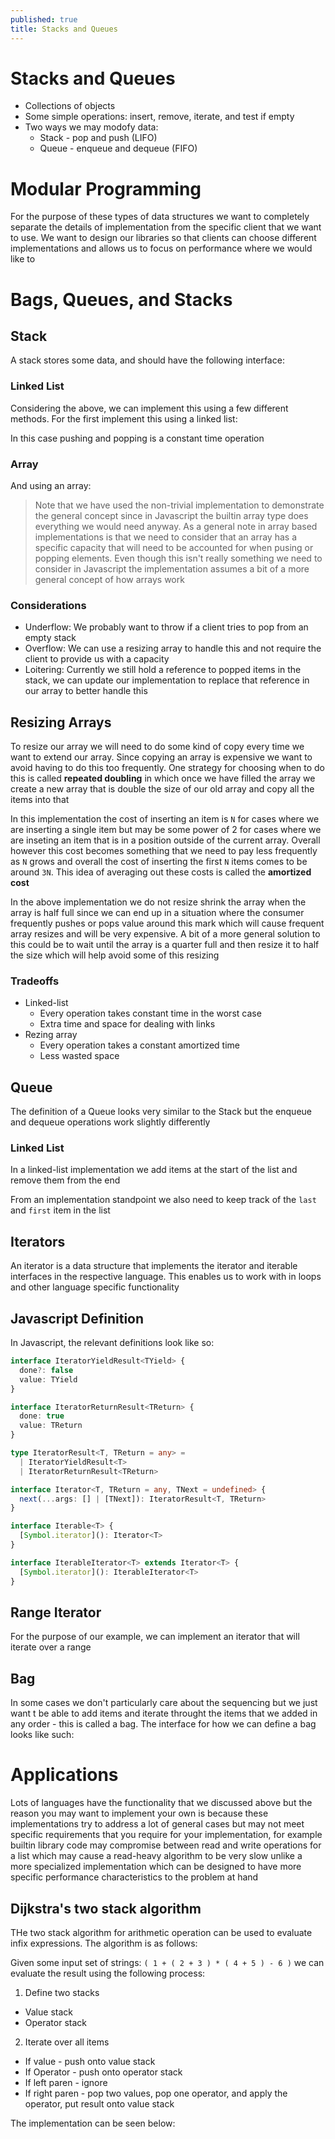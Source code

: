 ---
published: true
title: Stacks and Queues
---


# Stacks and Queues

- Collections of objects
- Some simple operations: insert, remove, iterate, and test if empty
- Two ways we may modofy data:
  - Stack - pop and push (LIFO)
  - Queue - enqueue and dequeue (FIFO)

# Modular Programming

For the purpose of these types of data structures we want to completely separate the details of implementation from the specific client that we want to use. We want to design our libraries so that clients can choose different implementations and allows us to focus on performance where we would like to

# Bags, Queues, and Stacks

## Stack

A stack stores some data, and should have the following interface:

<Snippet path="algorithms/stack/definition.ts" />

### Linked List

Considering the above, we can implement this using a few different methods. For the first implement this using a linked list:

<Snippet path="algorithms/stack/linked-list.ts" />

In this case pushing and popping is a constant time operation

### Array

And using an array:

<Snippet path="algorithms/stack/fixed-size-array.ts" />

> Note that we have used the non-trivial implementation to demonstrate the general concept since in Javascript the builtin array type does everything we would need anyway. As a general note in array based implementations is that we need to consider that an array has a specific capacity that will need to be accounted for when pusing or popping elements. Even though this isn't really something we need to consider in Javascript the implementation assumes a bit of a more general concept of how arrays work

### Considerations

- Underflow: We probably want to throw if a client tries to pop from an empty stack
- Overflow: We can use a resizing array to handle this and not require the client to provide us with a capacity
- Loitering: Currently we still hold a reference to popped items in the stack, we can update our implementation to replace that reference in our array to better handle this

## Resizing Arrays

To resize our array we will need to do some kind of copy every time we want to extend our array. Since copying an array is expensive we want to avoid having to do this too frequently. One strategy for choosing when to do this is called **repeated doubling** in which once we have filled the array we create a new array that is double the size of our old array and copy all the items into that

<Snippet path="algorithms/stack/resizing-array.ts" />

In this implementation the cost of inserting an item is `N` for cases where we are inserting a single item but may be some power of 2 for cases where we are inseting an item that is in a position outside of the current array. Overall however this cost becomes something that we need to pay less frequently as `N` grows and overall the cost of inserting the first `N` items comes to be around `3N`. This idea of averaging out these costs is called the **amortized cost**

In the above implementation we do not resize shrink the array when the array is half full since we can end up in a situation where the consumer frequently pushes or pops value around this mark which will cause frequent array resizes and will be very expensive. A bit of a more general solution to this could be to wait until the array is a quarter full and then resize it to half the size which will help avoid some of this resizing

### Tradeoffs

- Linked-list
  - Every operation takes constant time in the worst case
  - Extra time and space for dealing with links
- Rezing array
  - Every operation takes a constant amortized time
  - Less wasted space

## Queue

The definition of a Queue looks very similar to the Stack but the enqueue and dequeue operations work slightly differently

### Linked List

In a linked-list implementation we add items at the start of the list and remove them from the end

From an implementation standpoint we also need to keep track of the `last` and `first` item in the list

<Snippet path="algorithms/queue/linked-list.ts" />

## Iterators

An iterator is a data structure that implements the iterator and iterable interfaces in the respective language. This enables us to work with in loops and other language specific functionality

## Javascript Definition

In Javascript, the relevant definitions look like so:

```ts
interface IteratorYieldResult<TYield> {
  done?: false
  value: TYield
}

interface IteratorReturnResult<TReturn> {
  done: true
  value: TReturn
}

type IteratorResult<T, TReturn = any> =
  | IteratorYieldResult<T>
  | IteratorReturnResult<TReturn>

interface Iterator<T, TReturn = any, TNext = undefined> {
  next(...args: [] | [TNext]): IteratorResult<T, TReturn>
}

interface Iterable<T> {
  [Symbol.iterator](): Iterator<T>
}

interface IterableIterator<T> extends Iterator<T> {
  [Symbol.iterator](): IterableIterator<T>
}
```

## Range Iterator

For the purpose of our example, we can implement an iterator that will iterate over a range

<Snippet path="algorithms/iterator/range.ts" />

## Bag

In some cases we don't particularly care about the sequencing but we just want t be able to add items and iterate throught the items that we added in any order - this is called a bag. The interface for how we can define a bag looks like such:

<Snippet path="algorithms/iterator/bag.ts" />

# Applications

Lots of languages have the functionality that we discussed above but the reason you may want to implement your own is because these implementations try to address a lot of general cases but may not meet specific requirements that you require for your implementation, for example builtin library code may compromise between read and write operations for a list which may cause a read-heavy algorithm to be very slow unlike a more specialized implementation which can be designed to have more specific performance characteristics to the problem at hand

## Dijkstra's two stack algorithm

THe two stack algorithm for arithmetic operation can be used to evaluate infix expressions. The algorithm is as follows:

Given some input set of strings: `( 1 + ( 2 + 3 ) * ( 4 + 5 ) - 6 )` we can evaluate the result using the following process:

1. Define two stacks

- Value stack
- Operator stack

2. Iterate over all items

- If value - push onto value stack
- If Operator - push onto operator stack
- If left paren - ignore
- If right paren - pop two values, pop one operator, and apply the operator, put result onto value stack

The implementation can be seen below:

<Snippet path="algorithms/stack/dijkstras-two-stack-arithmetic.ts" />
